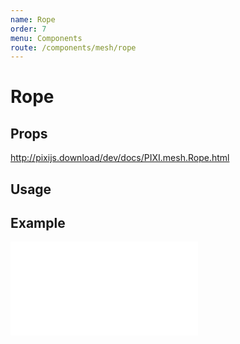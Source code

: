 ```yaml
---
name: Rope
order: 7
menu: Components
route: /components/mesh/rope
---
```



# Rope

## Props

http://pixijs.download/dev/docs/PIXI.mesh.Rope.html

## Usage

<Playground>
  <Stage width={500} height={300} options={{ backgroundColor: 0xeef1f5 }}>
    <Rope
      points={
        [
          new PIXI.Point(0, 150),
          new PIXI.Point(100, 100),
          new PIXI.Point(150, 150),
          new PIXI.Point(200, 100),
          new PIXI.Point(400, 150),
        ]
      }
      image={'https://s3-us-west-2.amazonaws.com/s.cdpn.io/693612/snake.png'} />
  </Stage>
</Playground>

## Example

<iframe 
  height={500} 
  scrolling="no"
  title="Rope"
  src="//codepen.io/inlet/embed/aecfbdab7d8d320d2ae19ca800d77594/?height=300&theme-id=33987&default-tab=result&embed-version=2"
  frameBorder="no" 
  allowFullScreen={true}
  style={{ width: '100%' }} />
